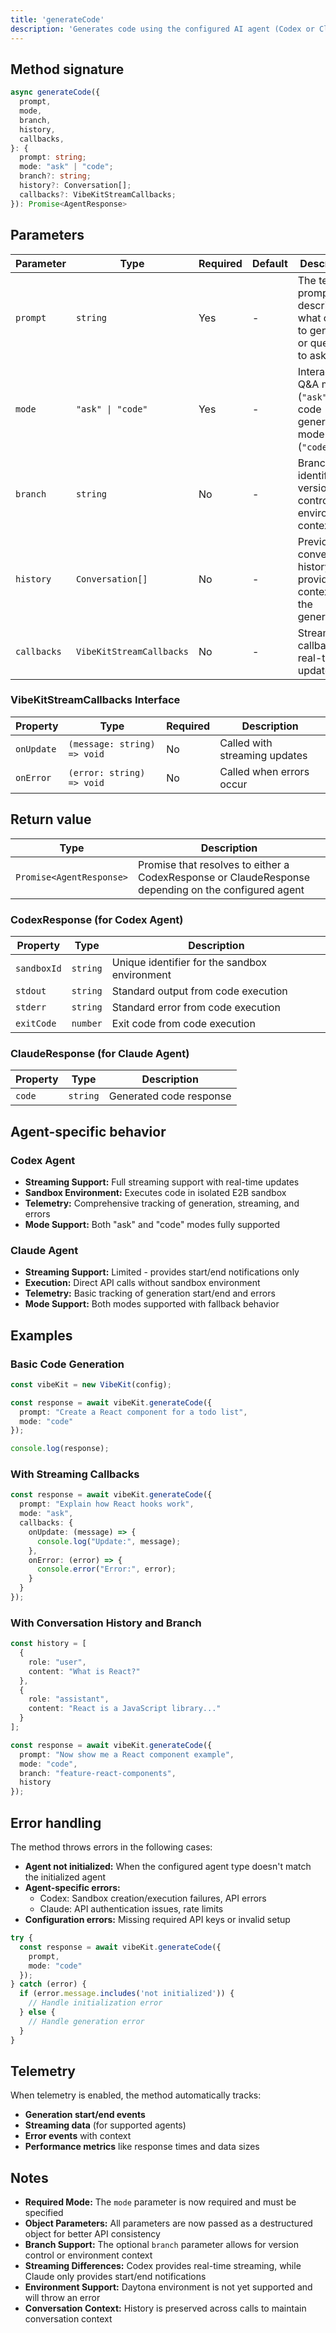 ```yaml
---
title: 'generateCode'
description: 'Generates code using the configured AI agent (Codex or Claude) with optional streaming callbacks and conversation history.'
---
```


## Method signature

```typescript
async generateCode({
  prompt,
  mode,
  branch,
  history,
  callbacks,
}: {
  prompt: string;
  mode: "ask" | "code";
  branch?: string;
  history?: Conversation[];
  callbacks?: VibeKitStreamCallbacks;
}): Promise<AgentResponse>
```

## Parameters

| Parameter | Type | Required | Default | Description |
|-----------|------|----------|---------|-------------|
| `prompt` | `string` | Yes | - | The text prompt describing what code to generate or question to ask |
| `mode` | `"ask" \| "code"` | Yes | - | Interactive Q&A mode (`"ask"`) or code generation mode (`"code"`) |
| `branch` | `string` | No | - | Branch identifier for version control or environment context |
| `history` | `Conversation[]` | No | - | Previous conversation history to provide context for the generation |
| `callbacks` | `VibeKitStreamCallbacks` | No | - | Streaming callbacks for real-time updates |

### VibeKitStreamCallbacks Interface

| Property | Type | Required | Description |
|----------|------|----------|-------------|
| `onUpdate` | `(message: string) => void` | No | Called with streaming updates |
| `onError` | `(error: string) => void` | No | Called when errors occur |

## Return value

| Type | Description |
|------|-------------|
| `Promise<AgentResponse>` | Promise that resolves to either a CodexResponse or ClaudeResponse depending on the configured agent |

### CodexResponse (for Codex Agent)

| Property | Type | Description |
|----------|------|-------------|
| `sandboxId` | `string` | Unique identifier for the sandbox environment |
| `stdout` | `string` | Standard output from code execution |
| `stderr` | `string` | Standard error from code execution |
| `exitCode` | `number` | Exit code from code execution |

### ClaudeResponse (for Claude Agent)

| Property | Type | Description |
|----------|------|-------------|
| `code` | `string` | Generated code response |

## Agent-specific behavior

### Codex Agent
- **Streaming Support:** Full streaming support with real-time updates
- **Sandbox Environment:** Executes code in isolated E2B sandbox
- **Telemetry:** Comprehensive tracking of generation, streaming, and errors
- **Mode Support:** Both "ask" and "code" modes fully supported

### Claude Agent
- **Streaming Support:** Limited - provides start/end notifications only
- **Execution:** Direct API calls without sandbox environment
- **Telemetry:** Basic tracking of generation start/end and errors
- **Mode Support:** Both modes supported with fallback behavior

## Examples

### Basic Code Generation

```typescript
const vibeKit = new VibeKit(config);

const response = await vibeKit.generateCode({
  prompt: "Create a React component for a todo list",
  mode: "code"
});

console.log(response);
```

### With Streaming Callbacks

```typescript
const response = await vibeKit.generateCode({
  prompt: "Explain how React hooks work",
  mode: "ask",
  callbacks: {
    onUpdate: (message) => {
      console.log("Update:", message);
    },
    onError: (error) => {
      console.error("Error:", error);
    }
  }
});
```

### With Conversation History and Branch

```typescript
const history = [
  {
    role: "user",
    content: "What is React?"
  },
  {
    role: "assistant", 
    content: "React is a JavaScript library..."
  }
];

const response = await vibeKit.generateCode({
  prompt: "Now show me a React component example",
  mode: "code",
  branch: "feature-react-components",
  history
});
```

## Error handling

The method throws errors in the following cases:

- **Agent not initialized:** When the configured agent type doesn't match the initialized agent
- **Agent-specific errors:** 
  - Codex: Sandbox creation/execution failures, API errors
  - Claude: API authentication issues, rate limits
- **Configuration errors:** Missing required API keys or invalid setup

```typescript
try {
  const response = await vibeKit.generateCode({
    prompt,
    mode: "code"
  });
} catch (error) {
  if (error.message.includes('not initialized')) {
    // Handle initialization error
  } else {
    // Handle generation error
  }
}
```

## Telemetry

When telemetry is enabled, the method automatically tracks:

- **Generation start/end events**
- **Streaming data** (for supported agents)
- **Error events** with context
- **Performance metrics** like response times and data sizes

## Notes

- **Required Mode:** The `mode` parameter is now required and must be specified
- **Object Parameters:** All parameters are now passed as a destructured object for better API consistency
- **Branch Support:** The optional `branch` parameter allows for version control or environment context
- **Streaming Differences:** Codex provides real-time streaming, while Claude only provides start/end notifications
- **Environment Support:** Daytona environment is not yet supported and will throw an error
- **Conversation Context:** History is preserved across calls to maintain conversation context

